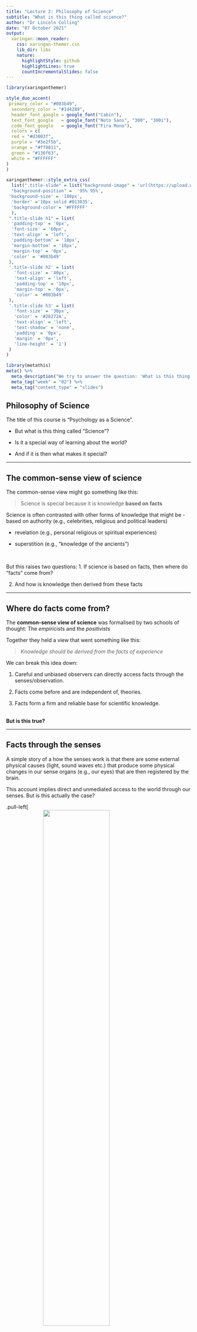 ```yaml
---
title: "Lecture 2: Philosophy of Science"
subtitle: "What is this thing called science?"
author: "Dr Lincoln Colling"
date: "07 October 2021"
output:
  xaringan::moon_reader:
    css: xaringan-themer.css
    lib_dir: libs
    nature:
      highlightStyle: github
      highlightLines: true
      countIncrementalSlides: false
---
```


```r
library(xaringanthemer)

style_duo_accent(
 primary_color = "#003b49",
  secondary_color = "#1d4289",
  header_font_google = google_font("Cabin"),
  text_font_google   = google_font("Noto Sans", "300", "300i"),
  code_font_google   = google_font("Fira Mono"),
  colors = c(
  red = "#d3003f",
  purple = "#3e2f5b",
  orange = "#ff8811",
  green = "#136f63",
  white = "#FFFFFF"
)
)

xaringanthemer::style_extra_css(
  list(".title-slide" = list("background-image" = 'url(https://upload.wikimedia.org/wikipedia/commons/thumb/3/34/University_of_Sussex_Logo.svg/480px-University_of_Sussex_Logo.svg.png)',
  "background-position" =  '95% 95%',
 'background-size' = '180px',
  'border' ='10px solid #013035',
  'background-color'= '#FFFFFF'
  ),
 ".title-slide h1" = list(
  'padding-top' = '0px',
  'font-size' = '60px',
  'text-align' = 'left',
  'padding-bottom' = '18px',
  'margin-bottom' = '18px',
  'margin-top' = '0px',
  'color' = '#003b49'
 ), 
 '.title-slide h2' = list(
   'font-size' = '40px',
   'text-align' = 'left',
   'padding-top' = '10px',
   'margin-top' = '0px',
   'color' = '#003b49'
 ),
 '.title-slide h3' = list(
   'font-size' = '30px',
   'color' = '#26272A',
   'text-align' = 'left',
   'text-shadow' = 'none',
   'padding' = '0px',
   'margin' = '0px',
   'line-height' = '1')
 )
)
```

```r
library(metathis)
meta() %>% 
  meta_description("We try to answer the question: 'What is this thing called \"science\"?'") %>%
  meta_tag("week" = "02") %>%
  meta_tag("content_type" = "slides")
```


## Philosophy of Science 

The title of this course is "Psychology as a Science". 

- But what is this thing called "Science"? 

- Is it a special way of learning about the world?

- And if it is then what makes it special?

---

## The common-sense view of science

The common-sense view might go something like this:

> Science is special because it is knowledge **based on facts**

Science is often contrasted with other forms of knowledge that might be 
  - based on authority (e.g., celebrities, religious and political leaders)
  
  - revelation (e.g., personal religious or spiritual experiences)
  
  - superstition (e.g., "knowledge of the ancients")
  
  
<br>

But this raises two questions:
1. If science is based on facts, then where do "facts" come from?

2. And how is knowledge then derived from these facts

---

## Where do facts come from?

The **common-sense view of science** was formalised by two schools of thought: The _empiricists_ and the _positivists_
<br>

Together they held a view that went something like this:

> _Knowledge should be derived from the facts of experience_
<br>

We can break this idea down:

1. Careful and unbiased observers can directly access facts through the senses/observation. 

2. Facts come before and are independent of, theories.

3. Facts form a firm and reliable base for scientific knowledge. 

<br>
**But is this true?**

---

## Facts through the senses 


A simple story of a how the senses work is that there are some external physical causes (light, sound waves etc.) that produce some physical changes in our sense organs (e.g., our eyes) that are then registered by the brain. 

This account implies direct and unmediated access to the world through our senses. But is this actually the case?

.pull-left[
<img style="display:flex;margin-left:auto;margin-right:auto" width="60%" src="https://upload.wikimedia.org/wikipedia/commons/thumb/4/4b/My_Wife_and_My_Mother-in-Law.jpg/777px-My_Wife_and_My_Mother-in-Law.jpg" />]
.pull-right[ - This image could be seen as an old woman or a young woman. Some of you might see one and not the other while some might see both and switch between them.

- The physical causes (the light hitting our eyes) is more-or-less the same for everyone, but you might "see" different things]

---

### Observation is not "theory-free"

The previous example is just a toy example, but it reveals a larger point:

Two scientists might "observe" something different even when looking at the same thing.
<br>
In some fields, being able to make "observations" actually requires training.
1. Training in how to observe stuff through a microscope 

2. Training in how to distinguish different kinds of behaviour 

3. Training in how to read an x-ray etc

So a simple claim that observations are "unbiased" or "straightforwardly given by the senses" seems to be false.

---

## But what do we even mean by "facts"?

When we think of a "fact" there are two things we could mean 

1. "Fact" could refer to some external state of the world 

2. Or **statements** about  those external states

_The fact that **this university is in East Sussex**_ could refer to this actual university and its actual being in East Sussex 

or it could refer to the statement: "This university is in East Sussex."

When we talk about "facts" as the basis for science, we're talking about these statements.

We'll call this type of fact an "observation statement."

---

## Do facts come **before** theories?

Think of a child learning the word apple:

> They might initially imitate the word "apple" when shown an apple by their parent. 

> Next, they might use the word "apple" when pointing to apples

> But then one day they might see a tennis ball and say "apple". The parent would then correct them, and show them that a tennis ball isn't an apple because you can't, for example, bite into it like an apple

> By the time the child can make accurate "observation statements" about the presence of apples they might already know a lot about the properties of apples (have an extensive "theory of apples")

The same goes for scientists; formulating observation statements might require substantial background knowledge or a conceptual framework to place them in.

So **observation statements** aren't completely **independent of theory**

---

## Not just facts, but relevant facts

Let's say that we've been able to acquire some facts. Will any old facts do?

Let's take a simple example: 

> You observe that grass grows longer among the cowpats in a field. 

> - You think this is because the dung traps moisture that helps the grass grow. 

> - Your friend thinks this is because the dung acts as a fertiliser

Observations alone can't distinguish these. To tell which is correct you need to **intervene** on the situation. 

For example, grind up the dung so that it still fertilises the ground or use something else to trap the moisture. 

**Intervening**, for example, through experiment allows you to tell what the _relevant facts_ of your observation are 

---

## Active observation and intervention

By intervening on the system, we can tell which facts are **relevant**

**But** _scientific theories_ may play a part in helping to determine what is and isn't relevant

> Example from the history of *cognitive psychology* 
>
> In certain kinds of reading tasks psychologists thought it was relevant **that** people made errors, but they didn't think the **exact nature of the errors** was relevant.

> But after certain kinds of theories were developed (ones based on neural network models) they came to realise that the particular **kinds of errors** (e.g., if people swapped letters between words) was relevant.

In short, observations can't be completely divorced from theories.

And experiments will presume the truth of certain theories (e.g., brain imaging experiments assume the validity of certain theories about brain function).


---

## "Objectivity"

<blockquote>
Fact's not care about your feelings
.right[— <cite>Guy on the internet</cite>]
</blockquote>


The idea that science is **objective** in a _simple sense_ of "objectivity" is misleading. 

Your **conceptual framework**, and **theoretical assumptions**, and even your **knowledge and training** can play **a part** in *what kinds of observations* you can make or *what types of observation statements you can formulate*

"Objectivity" **.red[doesn't mean]** observations free from theoretical assumptions ("the view from nowhere")

---

### "Objectivity" is more complex

"Objectivity" **.green[does mean]**
  - **Publicly** and independently verifiable methods
  - **Recognising** theoretical assumptions
  - **Theory/data that are open to revision** and improvement
  - Free from **avoidable** forms of bias (confounds, cherry picking data, experimenter bias)
  
It is also **objective** in the sense that despite all this, when you make the observations either the behaviour will happen or it won't, the detector will flash or it won't etc. _Your theory can't make things happen_.
  

---

## Deriving theories from facts

The second part of the **common-sense** view of science is that scientific knowledge is **derived** from facts. 

Usually this idea of **derived** means something like **logically derived**. We might sum up the view like this:

<blockquote>
Science = Facts + Logic  
.right[— <cite>Guy on the internet</cite>]
</blockquote>


<br>
To understand what it might mean to **logically** derive scientific knowledge we need to know a bit about **logic**

---

### Deductive logic

A deductive argument is called **valid** if the conclusions follow from the premises. 

<div style="font-size:smaller">
.pull-left[
**Example 1**   
1. All research methods lectures are boring    
2. This is a research methods lecture    
3. (Therefore) this lecture is boring    

In this example, if we accept that (1) and (2) are true, then we have to accept (3) as true. We cannot accept (1) and (2) as true and then deny that (3) is true because we would be contradicting ourselves.
]

.pull-right[**Example 2**
1. Most research methods lectures are boring   
2. This is a research methods lecture     
3. (Therefore) this lecture is boring      

In our new example, we can accept (1) and (2) as true without accepting (3) as true. That is, (3) does not **necessarily follow** from (1) and (2). It might just be a case of a research methods lecture that isn't boring.]
<br>
</div>


Deduction was only concerned with whether (3) follows from  (1) and (2). Not concerned with determining whether (1) and (2) are true or false. The argument assumes that (1) and (2) _are_ true, but it doesn't establish **truth** 

---

### False but valid

.pull-left[**Example 3**   
1. All pigs can fly   
2. Percy is a pig   
3. (Therefore) Percy can fly.    ]

.pull-right[The conclusion is **valid**. However, it is also **false** because (1) is false.

It is **valid** because if we accept (1) and (2) we can have to accept (3)
]

**logic** only tells us what follows from what. If there is truth in our premises, then there is truth in our conclusions. 
<br>

If our premises are false, then our conclusions will also be false.
<br>

Deductive logic is **truth-preserving**, but it can't tell us what is true and what is false. And the conclusion is just a *re-statement of the information contained in the premises*

So **deductive logic** can't create new knowledge. What can you do instead?

We need a way to go from **particular observations** to **generalizations** (this process is called **induction**)

---

## Induction

We need a way to construct arguments of the following form:

**Premises**    
1. Emily the swan is white   
2. Kevin the swan is white   
3. ... the swan is white   
 
**Conclusion**    
All swans are white   

But the problem with arguments like this is that _all the premises may be true and yet the conclusion can be false_

**Maybe** we just haven't observed the one swan that ** isn't white**?

---

## Collecting observations

But surely there are .green[good] and .red[bad] **inductive** arguments?

- **More** observations better than **fewer** observations—_but how many is enough?_

- Observations in many **different contexts**—_but what makes a context different and what makes differences **relevant**?_    
	- Different contexts should be **novel** in some sense     
	- That is, it should **not** just be **trivial** changes   

- No **contradicting observations**—_but what about **probabilistic** phenomena_?

**Clear** and **simple** rules aren't easy to come by.

But the bigger problem is **induction can never establish truth*.

So how do we ever **prove anything for certain in science**. The short answer is, **we don't**.

We can **never be certain** of **truth**.   

---

## Using induction and deduction

 Instead of just **collecting** _confirmations_ we can employ **induction** and **deduction**

.pull-left[
<img style="display:flex;margin-left:auto;margin-right:auto" src="inductive-deductive.png"></img>
]

.pull-right[
- Collect observations and use **induction** to come up with **general laws** and theories from **particular observations**

- Use deduction to figure out what **logically follows** from these general laws and theories]

This approach nicely captures the idea of **testability**

Our **theories** should make **predictions** about what we **expect to find** and we can **test** these predictions with more observations

---

## Deduction and knowing what is **false**

The philosopher _Karl Popper_ also saw trouble with relying on **induction**. He wanted to put science on a firmer logical footing.

To do this, he proposed that while scientists can't use **deduction** to figure out what is **true**, they can use **deduction** to figure out what is **false**


He suggested that a key quality of **scientific theories** is that they should be **falsifiable**.

Theories can come into existence through any means (wild speculation, guesses, dreams, or whatever), but once a theory has been proposed it has to be **rigorously and ruthlessly tested**

---

### Falsification of theories

.pull-left[
**Confirmation**     
**Premise:** A swan that was white was spotted in London at time *t*   

**Conclusion:** All swans are white.   

Conclusion might be **true** or **false**, but it doesn't **logically** follow from the premise 
]

.pull-right[
**Falsification**     
**Premise:** A swan, which was not white, was spotted in Australia at time *t*.    

**Conclusion:** Not all swans are white.   

Conclusion **logically** follows from the premise, so if the premise is **true** the conclusion is **true**. 
]

We can't **prove** the claim "_all swans are white_", but we can **reject it.**

---

## Degrees of **falsifiability**

**Good** theories are *falsifiable*, **better** theories are **_more falsifiable_**

**Three theories:**   

1. Mars moves in an elliptical orbit    
2. Mars and Venus move in elliptical orbits   
3. Planets move in elliptical orbits   

Of these three theories, (1) is the least falsifiable and (3) is the most falsifiable. Why? For theory (1) only an observation of Mars could falsify it. But for theory (3), an observation Mars, Venus, Saturn, Neptune, or any other yet undiscovered planet would falsify it.

Bad theories are ones that can seemingly accommodate **any observation**

If **two outcomes** are possible and the theory can explain **outcome one** and **outcome two** then this is **bad**. What would be **evidence against the theory**?

**.green[Good]** theories are **broad** in their **_applicability_** but **precise** in their **_predictions_**  

---

## Encountering a falsifier

What happens when you make an observation that falsifies a theory?

That is, you observe something that **contradicts** the theory you're testing. What do you do?

**Your options:**

- You could _abandon the theory_    
	- But what about _probabilistic theories_?   
	- And what about _auxiliary assumptions_?    
	 
- You could _modify or amend the theory_   
	- But are their _better_ ways and _worse_ ways to do this?   

---

## Probabilistic theories 

Theories in **psychology** tend to be **probabilistic**. They make claims about how things are **on average**, not claims about how things are **in every case**.<sup>1</sup>

Much of what we do with **statistics** is figuring out how to **test** and **specify** **probabilistic claims**. For example:    
- What does it mean for things to be different **on average**    
- How many cases do you have to observe before you have **evidence for** a probabilistic claim   
- How many cases do you have to observe before you have **evidence against** a probabilistic claim (that you might previously have believed)    

But putting that aside, a **single** contradictory observation can't falsify a probabilistic claim because we will **sometimes expect** contradictions with probabilistic claims.

.footnote[<sup>1</sup>A probabilistic claim might say something like _on average_ "men are taller than women", but of course there are shorter men and taller women.]

---

## Abandoning the theory

Putting aside the probabilistic nature of claims (or assuming you've seen enough contradictory examples), should these contradictory observations lead you to abandon the theory?

Any experiment is not testing **one theory in isolation** but also relies on a range of auxiliary assumptions and other support theories.

For example, an experiment on memory using brain imaging is also making assumptions about the truth of theories related to physics and brain functioning, **besides** testing the theory about memory).

---

### The Duhem-Quine problem

It **may be the case** that what is actually at fault is one of these auxiliary assumptions and not **your theory**.  Telling which part of the **interconnected web** of theories is at fault can be tricky. Philosophers call this the _Duhem-Quine problem_.

_Popper_ didn't have a good answer on how figure out where to lay the blame for an _apparent_ falsification.

_Popper_ also didn't think that theories should be abandoned _too quickly_.

He suggested some _dogmatism_, because at the start scientists might still be figuring out the details, and therefore they might just need to make some _tweaks_ and modify their theories.


---


## Revising and amending theories

But if we decide to amend a theory, then how do we do this?

**Theory**: All bread is nourishing     
**Observation:** Bread eaten in a French village in 1951 was not nourishing<sup>1</sup>   


**.red[Ad-hoc modification]**     
_All bread expect bread eaten in a French village in 1951 is nourishing_     

Modification has fewer tests: Original theory can be tested by eating any bread. Modified theory can be tested by eating any bread **except** that particular bread.


**.green[Acceptable modification]**   
_All bread except bread made with flour containing ergot fungus is nourishing_

Modification leads to new tests: 1) Test the bread for the presence of fungus; 2) Cultivate fungus and make bread with it and test whether it nourishes; 3) Analyse fungus for poisons.   

.footnote[<sup>1</sup>https://en.wikipedia.org/wiki/1951_Pont-Saint-Esprit_mass_poisoning]


---

## Problems with Popper's falsificationism  

_Popper's_ focus on **falsifying** theories leads to a couple of problems:

1. It can be difficult to figure out when to **abandon** theories and when to **amend** theories. 

  - Are all parts of the **theoretical web** of the same status?

2. It can difficult to compare two theories to see which is "better"
  - For example, if you have **Theory  A** and **Theory B** and neither has been falsified, which is the better theory? The one with _more **confirming** observations_? But then won't **trivial theories** will always win?


The philosopher _Imre Lakatos_ developed his idea of **research programmes**<sup>1</sup> as a reaction to these two problems.
 
.footnote[A _similar_ idea was developed by the philosopher _Thomas Kuhn_, but _Kuhn_ used the term **paradigms** for his idea.]

---

## Research programmes

One key aspect of _Lakatos's_ idea of **research programmes** is that not all **parts of a science are on par**

- Some laws or principles are so fundamental they might be considered a **defining part of the science**.

- Other parts might be more peripheral

_Lakatos_ called these fundamental parts the **hard core** and the more peripheral parts the **protective belt**

He suggested that the **hard core** is resistant to _falsification_, so when an apparent falsifier is observed the blame is placed on theories in the **protective belt** 

**Research programmes** are defined by what is in their **hard core**

---

### Hard cores and protective belts

What is in the **hard core** and what is in the **protective belt** might not always be explicit, but these might be some examples:

- In Cognitive Science the **hard core** might include the theory that mind/brain is a _particular kind of computational system_ and the **protective belt** might include specific theories about how memory works

- In the biomedical view of mental illness the **hard core** might include the theory that mental illness can be explained biochemically and the **protective belt** might include the dopamine theory of schizophrenia

When apparent falsifications occur the **protective belt** is up for revision but the **hard core** stays intact. Falsifying the **hard core** amounts to abandoning the _research programme_ (more on this later)

---

## Working within a research programme

On _Latakos's_ view, scientists work **within a research programme**. 

He split guidelines for working within a research programme into a **negative** and **positive** heuristic, specifying what scientists **shouldn't** but also what they **should** do

- The _negative heuristic_ includes things like not abandoning the **hard core**

- The _positive heuristic_ is harder to specify exactly, but it includes suggestions on how to supplement the protective belt to develop the research programme further

	- That is, it should specify a **programme of research** 

	- The **research programme** should identify problems to solve

---

### Example of a research programme

<img style="display:flex;margin-left:auto;margin-right:auto;width:65%"  src="hardcore.png" />

<caption>Example of a research programme from Dienes (2008)</caption>

---

## Progressive / degenerating programmes

_Lakatos_ was also interested in comparing **research programmes**, something that is difficult to do on a _strictly_ falsificationist account.

He divided research programmes into those that are **progressive** and those that are **degenerating**

- Progressive research programmes are coherent (i.e., have minimal contradictions)

	- And progressive research programmes make **novel** predictions that **follow naturally** from theories that are part of the programmes

	- These predictions are then confirmed by experiments

- Degenerating research programmes are those that have faced so many falsifications that they have been modified to the point of being incoherent. 

	- At this point, it's no longer sustainable to carry on modifying the protective belt, and instead, the hard core must be abandoned 

---

### Moving from one programme to another

When the hard core is abandoned then scientists move from one research programme into a new one. 

Some examples of this in psychology might include:
1. The move from psychological behaviourism to cognitive science 
2. From classical cognitive science to embodied cognitive science
3. From connectionism to deep neural networks 
4. From sociobiology to evolutionary psychology

But again, what is and isn't a **research programme** isn't always clear, because often the **hard core** and the **protective belt** are left _implicit_ and not made _explicit_

However, I think it's valuable to keep these distinctions in mind as you move through your university career.

---
